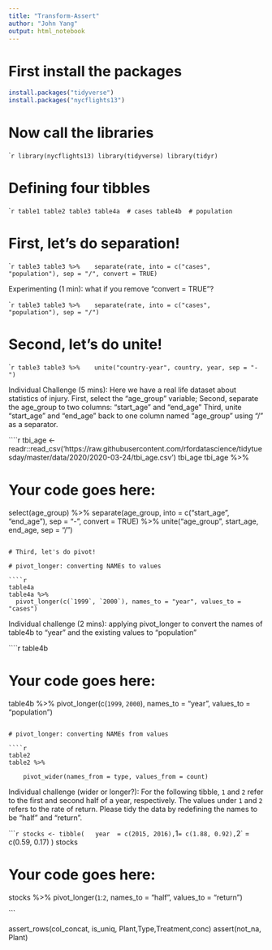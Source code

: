 ```yaml
---
title: "Transform-Assert"
author: "John Yang"
output: html_notebook
---
```


# First install the packages
```r
install.packages("tidyverse")
install.packages("nycflights13")
```
# Now call the libraries

````r
library(nycflights13)
library(tidyverse)
library(tidyr)
```

# Defining four tibbles

````r
table1
table2
table3
table4a  # cases
table4b  # population
```

# First, let's do separation!

````r
table3
table3 %>% 
  separate(rate, into = c("cases", "population"), sep = "/", convert = TRUE)
```

Experimenting (1 min): what if you remove "convert = TRUE"?

````r
table3
table3 %>% 
  separate(rate, into = c("cases", "population"), sep = "/")
```

# Second, let's do unite!

````r
table3
table3 %>% 
  unite("country-year", country, year, sep = "-")
```

Individual Challenge (5 mins): Here we have a real life dataset about statistics of injury. 
First, select the "age_group" variable; 
Second, separate the age_group to two columns: "start_age" and "end_age"
Third, unite "start_age" and "end_age" back to one column named "age_group" using "/" as a separator.

````r
tbi_age <- readr::read_csv('https://raw.githubusercontent.com/rfordatascience/tidytuesday/master/data/2020/2020-03-24/tbi_age.csv')
tbi_age
tbi_age %>% 

# Your code goes here:
select(age_group) %>% 
  separate(age_group, into = c("start_age", "end_age"), sep = "-", convert = TRUE) %>% 
  unite("age_group", start_age, end_age, sep = "/")
```

# Third, let's do pivot!

# pivot_longer: converting NAMEs to values

````r
table4a
table4a %>% 
  pivot_longer(c(`1999`, `2000`), names_to = "year", values_to = "cases")
```

Individual challenge (2 mins): applying pivot_longer to convert the names of table4b to "year" and the existing values to "population"

````r
table4b 

# Your code goes here:
table4b %>% 
  pivot_longer(c(`1999`, `2000`), names_to = "year", values_to = "population")
```

# pivot_longer: converting NAMEs from values

````r
table2
table2 %>%
  
    pivot_wider(names_from = type, values_from = count)
```

Individual challenge (wider or longer?): For the following tibble, `1` and `2` refer to the first and second half of a year, respectively. The values under `1` and `2` refers to the rate of return. Please tidy the data by redefining the names to be "half" and "return".

````r
stocks <- tibble(
  year  = c(2015, 2016),
  `1` = c(1.88, 0.92),
  `2` = c(0.59, 0.17)
)
stocks

# Your code goes here:
stocks %>% 
  pivot_longer(`1`:`2`, names_to = "half", values_to = "return")

```

assert_rows(col_concat, is_uniq, Plant,Type,Treatment,conc) 
assert(not_na, Plant)

